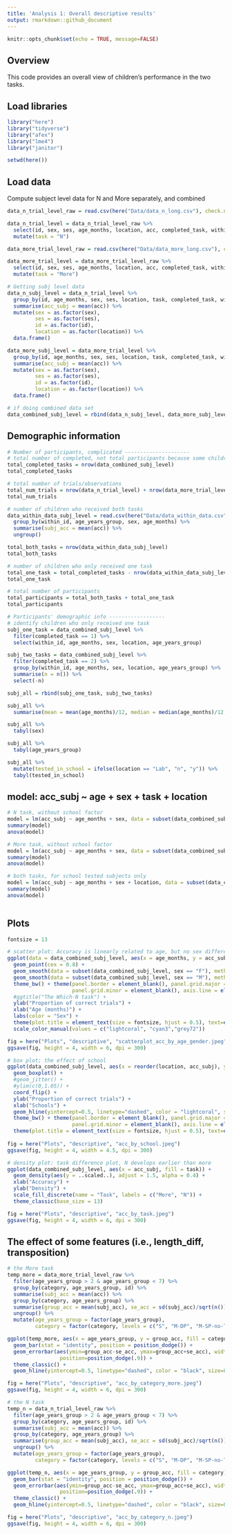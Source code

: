 ```yaml
---
title: 'Analysis 1: Overall descriptive results'
output: rmarkdown::github_document
---
```


```r
knitr::opts_chunk$set(echo = TRUE, message=FALSE)
```

## Overview

This code provides an overall view of children's performance in the two tasks. 

## Load libraries
```r
library("here")
library("tidyverse")
library("afex")
library("lme4")
library("janitor")

setwd(here())
```
## Load data

Compute subject level data for N and More separately, and combined

```r
data_n_trial_level_raw = read.csv(here("Data/data_n_long.csv"), check.names = FALSE) 

data_n_trial_level = data_n_trial_level_raw %>%
  select(id, sex, ses, age_months, location, acc, completed_task, within_id, age_years_group) %>%
  mutate(task = "N")

data_more_trial_level_raw = read.csv(here("Data/data_more_long.csv"), check.names = FALSE) 

data_more_trial_level = data_more_trial_level_raw %>%
  select(id, sex, ses, age_months, location, acc, completed_task, within_id, age_years_group) %>%
  mutate(task = "More")

# Getting subj level data
data_n_subj_level = data_n_trial_level %>%
  group_by(id, age_months, sex, ses, location, task, completed_task, within_id, age_years_group) %>%
  summarise(acc_subj = mean(acc)) %>%
  mutate(sex = as.factor(sex),
         ses = as.factor(ses),
         id = as.factor(id),
         location = as.factor(location)) %>%
  data.frame()

data_more_subj_level = data_more_trial_level %>%
  group_by(id, age_months, sex, ses, location, task, completed_task, within_id, age_years_group) %>%
  summarise(acc_subj = mean(acc)) %>%
  mutate(sex = as.factor(sex),
         ses = as.factor(ses),
         id = as.factor(id),
         location = as.factor(location)) %>%
  data.frame()

# if doing combined data set
data_combined_subj_level = rbind(data_n_subj_level, data_more_subj_level)

```
## Demographic information
```r
# Number of participants, complicated ---------------------
# total number of completed, not total participants because some children received both tasks
total_completed_tasks = nrow(data_combined_subj_level)
total_completed_tasks

# total number of trials/observations
total_num_trials = nrow(data_n_trial_level) + nrow(data_more_trial_level)
total_num_trials

# number of children who received both tasks
data_within_data_subj_level = read.csv(here("Data/data_within_data.csv"), check.names = FALSE) %>%
  group_by(within_id, age_years_group, sex, age_months) %>%
  summarise(subj_acc = mean(acc)) %>%
  ungroup()

total_both_tasks = nrow(data_within_data_subj_level)
total_both_tasks

# number of children who only received one task
total_one_task = total_completed_tasks - nrow(data_within_data_subj_level) * 2
total_one_task

# total number of participants 
total_participants = total_both_tasks + total_one_task
total_participants

# Participants' demographic info ------------------
# identify children who only received one task
subj_one_task = data_combined_subj_level %>%
  filter(completed_task == 1) %>%
  select(within_id, age_months, sex, location, age_years_group)

subj_two_tasks = data_combined_subj_level %>%
  filter(completed_task == 2) %>%
  group_by(within_id, age_months, sex, location, age_years_group) %>%
  summarise(n = n()) %>%
  select(-n)

subj_all = rbind(subj_one_task, subj_two_tasks)

subj_all %>%
  summarise(mean = mean(age_months)/12, median = median(age_months)/12, min = min(age_months)/12, max = max(age_months)/12)

subj_all %>%
  tabyl(sex)

subj_all %>%
  tabyl(age_years_group)

subj_all %>%
  mutate(tested_in_school = ifelse(location == "Lab", "n", "y")) %>%
  tabyl(tested_in_school)
```
## model: acc_subj ~ age + sex + task + location
```r
# N task, without school factor
model = lm(acc_subj ~ age_months + sex, data = subset(data_combined_subj_level, task == "N"))
summary(model)
anova(model)

# More task, without school factor
model = lm(acc_subj ~ age_months + sex, data = subset(data_combined_subj_level, task == "More"))
summary(model)
anova(model)

# both tasks, for school tested subjects only
model = lm(acc_subj ~ age_months + sex + location, data = subset(data_combined_subj_level, location != "Lab"))
summary(model)
anova(model)
  
```

## Plots
```r
fontsize = 13

# scatter plot: Accuracy is linearly related to age, but no sex difference
ggplot(data = data_combined_subj_level, aes(x = age_months, y = acc_subj, color = sex)) +
  geom_point(cex = 0.8) +
  geom_smooth(data = subset(data_combined_subj_level, sex == "F"), method="lm", na.rm = F, size = 1, color = "lightcoral", fill = "lightcoral") +
  geom_smooth(data = subset(data_combined_subj_level, sex == "M"), method="lm", na.rm = F, size = 1, color = "cyan3", fill = "cyan3") +
  theme_bw() + theme(panel.border = element_blank(), panel.grid.major = element_blank(),
                     panel.grid.minor = element_blank(), axis.line = element_line(colour = "black")) +
  #ggtitle("The Which-N task") +
  ylab("Proportion of correct trials") + 
  xlab("Age (months)") +
  labs(color = "Sex") +
  theme(plot.title = element_text(size = fontsize, hjust = 0.5), text=element_text(size=fontsize)) +
  scale_color_manual(values = c("lightcoral", "cyan3","grey72"))

fig = here("Plots", "descriptive", "scatterplot_acc_by_age_gender.jpeg")
ggsave(fig, height = 4, width = 6, dpi = 300)

# box plot; the effect of school
ggplot(data_combined_subj_level, aes(x = reorder(location, acc_subj), y = acc_subj)) +
  geom_boxplot() +
  #geom_jitter() +
  #ylim(c(0,1.05)) +
  coord_flip() +
  ylab("Proportion of correct trials") +
  xlab("Schools") +
  geom_hline(yintercept=0.5, linetype="dashed", color = "lightcoral", size = 0.8) + 
  theme_bw() + theme(panel.border = element_blank(), panel.grid.major = element_blank(),
                     panel.grid.minor = element_blank(), axis.line = element_line(colour = "black")) + 
  theme(plot.title = element_text(size = fontsize, hjust = 0.5), text=element_text(size=fontsize), legend.position = "none", axis.text.y = element_text(size = 0))
  
fig = here("Plots", "descriptive", "acc_by_school.jpeg")
ggsave(fig, height = 4, width = 4.5, dpi = 300)

# density plot: task difference plot, N develops earlier than more
ggplot(data_combined_subj_level, aes(x = acc_subj, fill = task)) +
  geom_density(aes(y = ..scaled..), adjust = 1.5, alpha = 0.4) +
  xlab("Accuracy") +
  ylab("Density") +
  scale_fill_discrete(name = "Task", labels = c("More", "N")) +
  theme_classic(base_size = 13)

fig = here("Plots", "descriptive", "acc_by_task.jpeg")
ggsave(fig, height = 4, width = 6, dpi = 300)
```
## The effect of some features (i.e., length_diff, transposition)
```r
# the More task
temp_more = data_more_trial_level_raw %>%
  filter(age_years_group > 2 & age_years_group < 7) %>%
  group_by(category, age_years_group, id) %>%
  summarise(subj_acc = mean(acc)) %>%
  group_by(category, age_years_group) %>%
  summarise(group_acc = mean(subj_acc), se_acc = sd(subj_acc)/sqrt(n()), n = n()) %>%
  ungroup() %>%
  mutate(age_years_group = factor(age_years_group),
         category = factor(category, levels = c("S", "M-DP", "M-SP-no-T", "M-SP-with-T"))) 

ggplot(temp_more, aes(x = age_years_group, y = group_acc, fill = category)) +
  geom_bar(stat = "identity", position = position_dodge()) +
  geom_errorbar(aes(ymin=group_acc-se_acc, ymax=group_acc+se_acc), width=.2,
                 position=position_dodge(.9)) +
  theme_classic() +
  geom_hline(yintercept=0.5, linetype="dashed", color = "black", size=0.5)

fig = here("Plots", "descriptive", "acc_by_category_more.jpeg")
ggsave(fig, height = 4, width = 6, dpi = 300)

# the N task
temp_n = data_n_trial_level_raw %>%
  filter(age_years_group > 2 & age_years_group < 7) %>%
  group_by(category, age_years_group, id) %>%
  summarise(subj_acc = mean(acc)) %>%
  group_by(category, age_years_group) %>%
  summarise(group_acc = mean(subj_acc), se_acc = sd(subj_acc)/sqrt(n()), n = n()) %>%
  ungroup() %>%
  mutate(age_years_group = factor(age_years_group),
         category = factor(category, levels = c("S", "M-DP", "M-SP-no-T", "M-SP-with-T"))) 

ggplot(temp_n, aes(x = age_years_group, y = group_acc, fill = category)) +
  geom_bar(stat = "identity", position = position_dodge()) +
  geom_errorbar(aes(ymin=group_acc-se_acc, ymax=group_acc+se_acc), width=.2,
                 position=position_dodge(.9)) +
  theme_classic() +
  geom_hline(yintercept=0.5, linetype="dashed", color = "black", size=0.5)

fig = here("Plots", "descriptive", "acc_by_category_n.jpeg")
ggsave(fig, height = 4, width = 6, dpi = 300)
  
```